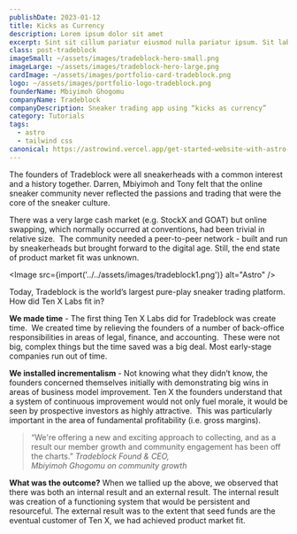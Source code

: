 ```yaml
---
publishDate: 2023-01-12
title: Kicks as Currency
description: Lorem ipsum dolor sit amet
excerpt: Sint sit cillum pariatur eiusmod nulla pariatur ipsum. Sit laborum anim qui mollit tempor pariatur.
class: post-tradeblock
imageSmall: ~/assets/images/tradeblock-hero-small.png
imageLarge: ~/assets/images/tradeblock-hero-large.png
cardImage: ~/assets/images/portfolio-card-tradeblock.png
logo: ~/assets/images/portfolio-logo-tradeblock.png
founderName: Mbiyimoh Ghogomu
companyName: Tradeblock
companyDescription: Sneaker trading app using “kicks as currency”
category: Tutorials
tags:
  - astro
  - tailwind css
canonical: https://astrowind.vercel.app/get-started-website-with-astro-tailwind-css
---
```


The founders of Tradeblock were all sneakerheads with a common interest and a history together. Darren, Mbiyimoh and Tony felt that the online sneaker community never reflected the passions and trading that were the core of the sneaker culture.   

There was a very large cash market (e.g. StockX and GOAT) but online swapping, which normally occurred at conventions, had been trivial in relative size.  The community needed a peer-to-peer network - built and run by sneakerheads but brought forward to the digital age. Still, the end state of product market fit was unknown.  

<Image src={import('../../assets/images/tradeblock1.png')} alt="Astro" />

Today, Tradeblock is the world’s largest pure-play sneaker trading platform. How did Ten X Labs fit in?

**We made time** - The first thing Ten X Labs did for Tradeblock was create time.  We created time by relieving the founders of a number of back-office responsibilities in areas of legal, finance, and accounting.  These were not big, complex things but the time saved was a big deal. Most early-stage companies run out of time.

**We installed incrementalism** - Not knowing what they didn’t know, the founders concerned themselves initially with demonstrating big wins  in areas of business model improvement. Ten X the founders understand that a system of continuous improvement would not only fuel morale, it would be seen by prospective investors as highly attractive.  This was particularly important in the area of fundamental profitability (i.e. gross margins).  

>“We're offering a new and exciting approach to collecting, and as a result our member growth and community engagement has been off the charts.”
<cite>Tradeblock Found & CEO,  
Mbiyimoh Ghogomu on community growth</cite>

**What was the outcome?** When we tallied up the above, we observed that there was both an internal result and an external result. The internal result was creation of a functioning system that would be persistent and resourceful. The external result was to the extent that seed funds are the eventual customer of Ten X, we had achieved product market fit.

